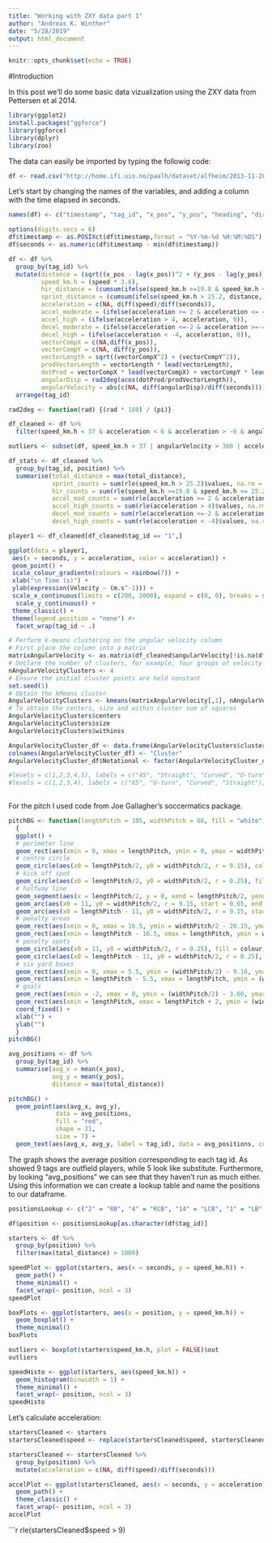 ```yaml
---
title: "Working with ZXY data part 1"
author: "Andreas K. Winther"
date: "5/28/2019"
output: html_document
---
```


```r
knitr::opts_chunk$set(echo = TRUE)
```

#Introduction

In this post we'll do some basic data vizualization using the ZXY data from Pettersen et al 2014. 

```r
library(ggplot2)
install.packages("ggforce")
library(ggforce)
library(dplyr)
library(zoo)
```

The data can easily be imported by typing the followig code:
```r
df <- read.csv("http://home.ifi.uio.no/paalh/dataset/alfheim/2013-11-28/zxy/2013-11-28_tromso_tottenham_raw.csv", header = FALSE)
```

Let's start by changing the names of the variables, and adding a column with the time elapsed in seconds.
```r
names(df) <- c("timestamp", "tag_id", "x_pos", "y_pos", "heading", "direction", "energy", "speed", "total_distance")

options(digits.secs = 6)
df$timestamp <- as.POSIXct(df$timestamp,format = "%Y-%m-%d %H:%M:%OS")
df$seconds <- as.numeric(df$timestamp - min(df$timestamp))

df <- df %>%
  group_by(tag_id) %>%
  mutate(distance = (sqrt((x_pos - lag(x_pos))^2 + (y_pos - lag(y_pos))^2)),
         speed_km.h = (speed * 3.6), 
         hir_distance = (cumsum(ifelse(speed_km.h >=19.8 & speed_km.h <= 25.2, distance, 0))),
         sprint_distance = (cumsum(ifelse(speed_km.h > 25.2, distance, 0))),
         acceleration = c(NA, diff(speed)/diff(seconds)),
         accel_moderate = (ifelse(acceleration >= 2 & acceleration <= 4, acceleration, 0)),
         accel_high = (ifelse(acceleration > 4, acceleration, 0)),
         decel_moderate = (ifelse(acceleration <=-2 & acceleration >=-4, acceleration, 0)),
         decel_high = (ifelse(acceleration < -4, acceleration, 0)),
         vectorCompX = c(NA,diff(x_pos)),
         vectorCompY = c(NA, diff(y_pos)),
         vectorLength = sqrt((vectorCompX^2) + (vectorCompY^2)),
         prodVectorLength = vectorLength * lead(vectorLength),
         dotProd = vectorCompX * lead(vectorCompX) + vectorCompY * lead(vectorCompY),
         angularDisp = rad2deg(acos(dotProd/prodVectorLength)),
         angularVelocity = abs(c(NA, diff(angularDisp)/diff(seconds)))) %>%
  arrange(tag_id)

rad2deg <- function(rad) {(rad * 180) / (pi)}

df_cleaned <- df %>%
  filter(speed_km.h < 37 & acceleration < 6 & acceleration > -6 & angularVelocity < 360) 

outliers <- subset(df, speed_km.h > 37 | angularVelocity > 360 | acceleration > 6 | acceleration < -6 )

df_stats <- df_cleaned %>%
  group_by(tag_id, position) %>%
  summarise(total_distance = max(total_distance),
            sprint_counts = sum(rle(speed_km.h > 25.2)$values, na.rm = FALSE),
            hir_counts = sum(rle(speed_km.h >=19.8 & speed_km.h <= 25.2)$values, na.rm = TRUE),
            accel_mod_counts = sum(rle(acceleration >= 2 & acceleration <= 4)$values, na.rm = TRUE),
            accel_high_counts = sum(rle(acceleration > 4)$values, na.rm = FALSE),
            decel_mod_counts = sum(rle(acceleration <=-2 & acceleration >=-4)$values, na.rm = TRUE),
            decel_high_counts = sum(rle(acceleration < -4)$values, na.rm = TRUE))

player1 <- df_cleaned[df_cleaned$tag_id == "1",]

ggplot(data = player1,
 aes(x = seconds, y = acceleration, color = acceleration)) +
 geom_point() +
 scale_colour_gradientn(colours = rainbow(7)) +
 xlab("\n Time (s)") +
 ylab(expression(Velocity ~ (m.s^-1))) +
 scale_x_continuous(limits = c(200, 2000), expand = c(0, 0), breaks = seq(200, 2000, by = 200)) +
  scale_y_continuous() +
 theme_classic() +
 theme(legend.position = "none") #+ 
  facet_wrap(tag_id ~ .)

# Perform k-means clustering on the angular velocity column
# First place the column into a matrix
matrixAngularVelocity <- as.matrix(df_cleaned$angularVelocity[!is.na(df_cleaned$angularVelocity)], ncol=1)
# Declare the number of clusters, for example, four groups of velocity
nAngularVelocityClusters <- 4
# Ensure the initial cluster points are held constant
set.seed(1)
# Obtain the kMeans cluster
AngularVelocityClusters <- kmeans(matrixAngularVelocity[,1], nAngularVelocityClusters)
# To obtain the centers, size and within cluster sum of squares
AngularVelocityClusters$centers
AngularVelocityClusters$size
AngularVelocityClusters$withinss

AngularVelocityCluster_df <- data.frame(AngularVelocityClusters$cluster)
colnames(AngularVelocityCluster_df) <- "Cluster"
AngularVelocityCluster_df$Notational <- factor(AngularVelocityCluster_df$Cluster, levels = c(1,2,3,4,5), labels = c("45", "Straight", "Curved", "U-turn", "90"))

#levels = c(1,2,3,4,5), labels = c("45", "Straight", "Curved", "U-turn", "90"))                                               
#levels = c(1,2,3,4), labels = c("65", "U-turn", "Curved", "Straight"))   
  
```

For the pitch I used code from Joe Gallagher's soccermatics package.
```r
pitchBG <- function(lengthPitch = 105, widthPitch = 68, fill = "white", colour = "dimgrey", size = 1) 
  {
  ggplot() +
  # perimeter line
  geom_rect(aes(xmin = 0, xmax = lengthPitch, ymin = 0, ymax = widthPitch), fill = fill, colour = colour, size = 1) +
  # centre circle
  geom_circle(aes(x0 = lengthPitch/2, y0 = widthPitch/2, r = 9.15), colour = colour, size = 1) +
  # kick off spot
  geom_circle(aes(x0 = lengthPitch/2, y0 = widthPitch/2, r = 0.25), fill = fill, colour = colour, size = 1) +
  # halfway line
  geom_segment(aes(x = lengthPitch/2, y = 0, xend = lengthPitch/2, yend = widthPitch), colour = colour, size = 1) + # penalty arcs
  geom_arc(aes(x0 = 11, y0 = widthPitch/2, r = 9.15, start = 0.65, end = 2.49), colour = colour, size = 1) +
  geom_arc(aes(x0 = lengthPitch - 11, y0 = widthPitch/2, r = 9.15, start = 3.79, end = 5.63), colour = colour, size = 1) +
  # penalty areas
  geom_rect(aes(xmin = 0, xmax = 16.5, ymin = widthPitch/2 - 20.15, ymax = widthPitch/2 + 20.15), fill = NA, colour = colour, size = 1) +
  geom_rect(aes(xmin = lengthPitch - 16.5, xmax = lengthPitch, ymin = widthPitch/2 - 20.15, ymax = widthPitch/2 + 20.15), fill = NA, colour = colour, size = 1) +
  # penalty spots
  geom_circle(aes(x0 = 11, y0 = widthPitch/2, r = 0.25), fill = colour, col = colour, size = 1) +
  geom_circle(aes(x0 = lengthPitch - 11, y0 = widthPitch/2, r = 0.25), fill = colour, colour = colour, size = 1) +
  # six yard boxes
  geom_rect(aes(xmin = 0, xmax = 5.5, ymin = (widthPitch/2) - 9.16, ymax = (widthPitch/2) + 9.16), fill = NA, colour = colour, size = 1) +
  geom_rect(aes(xmin = lengthPitch - 5.5, xmax = lengthPitch, ymin = (widthPitch/2) - 9.16, ymax = (widthPitch/2) + 9.16), fill = NA, colour = colour, size = 1) +
  # goals
  geom_rect(aes(xmin = -2, xmax = 0, ymin = (widthPitch/2) - 3.66, ymax = (widthPitch/2) + 3.66), fill = NA, colour = colour, size = 1) +
  geom_rect(aes(xmin = lengthPitch, xmax = lengthPitch + 2, ymin = (widthPitch/2) - 3.66, ymax = (widthPitch/2) + 3.66), fill = NA, colour = colour, size = 1) +
  coord_fixed() +
  xlab("") +
  ylab("")
  }
pitchBG()
```


```r
avg_positions <- df %>% 
  group_by(tag_id) %>%
  summarise(avg_x = mean(x_pos),
            avg_y = mean(y_pos),
            distance = max(total_distance))

pitchBG() +
  geom_point(aes(avg_x, avg_y),
             data = avg_positions,
             fill = "red", 
             shape = 21,
             size = 7) +
  geom_text(aes(avg_x, avg_y, label = tag_id), data = avg_positions, colour = "white", fontface = "bold", size = 3)
```
The graph shows the average position corresponding to each tag id. As showed 9 tags are outfield players, while 5 look like substitute. Furthermore, by looking "avg_positions" we can see that they haven't run as much either. Using this information we can create a lookup table and name the positions to our dataframe.
```r
positionsLookup <- c("2" = "RB", "4" = "RCB", "14" = "LCB", "1" = "LB", "8" = "RM", "11" = "RCM", "6" = "LM", "5" = "ST", "12" = "FW", "9" = "Sub1", "10" = "Sub2", "7" = "Sub3", "13" = "Sub4", "3" = "Sub5")

df$position <- positionsLookup[as.character(df$tag_id)]

starters <- df %>%
  group_by(position) %>%
  filter(max(total_distance) > 1000)
```

```r
speedPlot <- ggplot(starters, aes(x = seconds, y = speed_km.h)) +
  geom_path() +
  theme_minimal() +
  facet_wrap(~ position, ncol = 3)
speedPlot
```



```r
boxPlots <- ggplot(starters, aes(x = position, y = speed_km.h)) +
  geom_boxplot() +
  theme_minimal()
boxPlots
```

```r
outliers <- boxplot(starters$speed_km.h, plot = FALSE)$out
outliers
```







```r
speedHisto <- ggplot(starters, aes(speed_km.h)) +
  geom_histogram(binwidth = 1) +
  theme_minimal() +
  facet_wrap(~ position, ncol = 3)
speedHisto
```
Let's calculate acceleration:
```r
startersCleaned <- starters
startersCleaned$speed <- replace(startersCleaned$speed, startersCleaned$speed == 0, NA)

startersCleaned <- startersCleaned %>%
  group_by(position) %>%
  mutate(acceleration = c(NA, diff(speed)/diff(seconds)))

accelPlot <- ggplot(startersCleaned, aes(x = seconds, y = acceleration)) +
  geom_path() +
  theme_classic() +
  facet_wrap(~ position, ncol = 3)
accelPlot
```
```r
rle(startersCleaned$speed > 9)